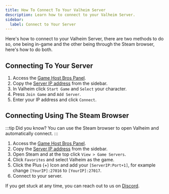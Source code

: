 ```yaml
---
title: How To Connect To Your Valheim Server
description: Learn how to connect to your Valheim Server.
sidebar:
  label: Connect to Your Server
---
```


Here's how to connect to your Valheim Server, there are two methods to do so, one being in-game and the other being through the Steam browser, here's how to do both.

## Connecting To Your Server

1. Access the [Game Host Bros Panel](https://panel.gamehostbros.com/).
2. Copy the [Server IP address](https://www.youtube.com/watch?v=Ap7DtDF-wYg) from the sidebar.
3. In Valheim click `Start Game` and `Select` your character.
4. Press `Join Game` and `Add Server`.
5. Enter your IP address and click `Connect`.

## Connecting Using The Steam Browser

:::tip
Did you know? You can use the Steam browser to open Valheim and automatically connect.
:::

1. Access the [Game Host Bros Panel](https://panel.gamehostbros.com/).
2. Copy the [Server IP address](https://www.youtube.com/watch?v=Ap7DtDF-wYg) from the sidebar.
3. Open Steam and at the top click `View > Game Servers`.
4. Click `Favorites` and select Valheim as the game.
5. Click the Plus (+) Icon and add your `[ServerIP:Port+1]`, for example change `[YourIP]:27016` to `[YourIP]:27017`.
6. Connect to your server.


If you get stuck at any time, you can reach out to us on [Discord](https://discord.gg/FN4XgbAwzr).

